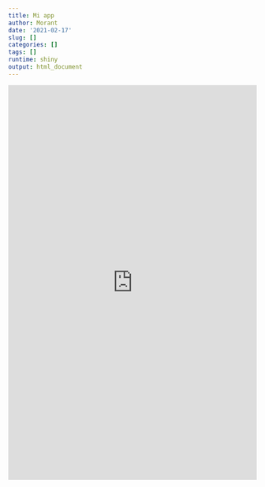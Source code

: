 ```yaml
---
title: Mi app
author: Morant
date: '2021-02-17'
slug: []
categories: []
tags: []
runtime: shiny
output: html_document
---
```

<iframe height="800" width="100%" frameborder="no" src="https://datos.morant.com.mx/telectoral_Cliente/"> </iframe>
